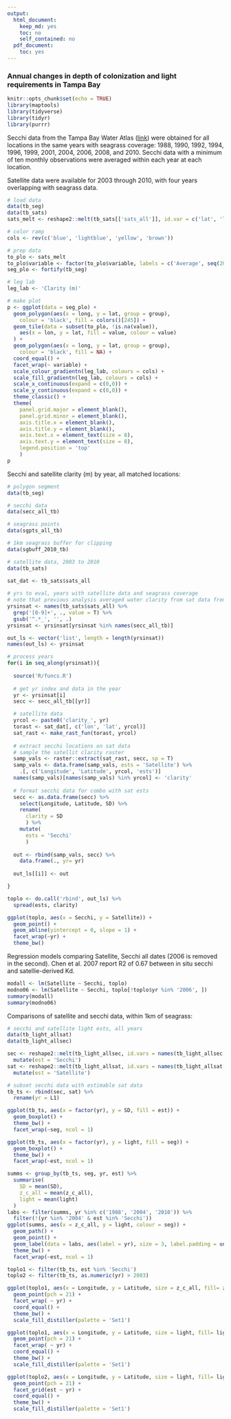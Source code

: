 ```yaml
---
output:
  html_document:
    keep_md: yes
    toc: no
    self_contained: no
  pdf_document:
    toc: yes
---
```


### Annual changes in depth of colonization and light requirements in Tampa Bay

```r
knitr::opts_chunk$set(echo = TRUE)
library(maptools)
library(tidyverse)
library(tidyr)
library(purrr)
```

Secchi data from the Tampa Bay Water Atlas ([link](http://www.tampabay.wateratlas.usf.edu/)) were obtained for all locations in the same years with seagrass coverage: 1988, 1990, 1992, 1994, 1996, 1999, 2001, 2004, 2006, 2008, and 2010.  Secchi data with a minimum of ten monthly observations were averaged within each year at each location. 

Satellite data were available for 2003 through 2010, with four years overlapping with seagrass data.

```r
# load data
data(tb_seg)
data(tb_sats)
sats_melt <- reshape2::melt(tb_sats[['sats_all']], id.var = c('lat', 'lon'))

# color ramp
cols <- rev(c('blue', 'lightblue', 'yellow', 'brown'))

# prep data
to_plo <- sats_melt
to_plo$variable <- factor(to_plo$variable, labels = c('Average', seq(2003, 2010)))
seg_plo <- fortify(tb_seg)

# leg lab
leg_lab <- 'Clarity (m)'

# make plot
p <- ggplot(data = seg_plo) +
  geom_polygon(aes(x = long, y = lat, group = group), 
    colour = 'black', fill = colors()[245]) +
  geom_tile(data = subset(to_plo, !is.na(value)), 
    aes(x = lon, y = lat, fill = value, colour = value)
  ) +
  geom_polygon(aes(x = long, y = lat, group = group), 
    colour = 'black', fill = NA) +
  coord_equal() +
  facet_wrap(~ variable) + 
  scale_colour_gradientn(leg_lab, colours = cols) +
  scale_fill_gradientn(leg_lab, colours = cols) +
  scale_x_continuous(expand = c(0,0)) + 
  scale_y_continuous(expand = c(0,0)) +
  theme_classic() +
  theme(
    panel.grid.major = element_blank(),
    panel.grid.minor = element_blank(), 
    axis.title.x = element_blank(), 
    axis.title.y = element_blank(),
    axis.text.x = element_text(size = 8), 
    axis.text.y = element_text(size = 8), 
    legend.position = 'top'
    )
p
```

Secchi and satellite clarity (m) by year, all matched locations:
```r

# polygon segment
data(tb_seg)

# secchi data
data(secc_all_tb)

# seagrass points
data(sgpts_all_tb)

# 1km seagrass buffer for clipping
data(sgbuff_2010_tb)

# satellite data, 2003 to 2010
data(tb_sats)

sat_dat <- tb_sats$sats_all
  
# yrs to eval, years with satellite data and seagrass coverage
# note that previous analysis averaged water clarity from sat data from 2006 to 2010
yrsinsat <- names(tb_sats$sats_all) %>% 
  grep('[0-9]+', ., value = T) %>% 
  gsub('^.*_', '', .)
yrsinsat <- yrsinsat[yrsinsat %in% names(secc_all_tb)]

out_ls <- vector('list', length = length(yrsinsat))
names(out_ls) <- yrsinsat

# process years
for(i in seq_along(yrsinsat)){
  
  source('R/funcs.R')
  
  # get yr index and data in the year
  yr <- yrsinsat[i]
  secc <- secc_all_tb[[yr]]

  # satellite data
  yrcol <- paste0('clarity_', yr)
  torast <- sat_dat[, c('lon', 'lat', yrcol)]
  sat_rast <- make_rast_fun(torast, yrcol)
  
  # extract secchi locations on sat data
  # sample the satellit clarity raster
  samp_vals <- raster::extract(sat_rast, secc, sp = T)
  samp_vals <- data.frame(samp_vals, ests = 'Satellite') %>% 
    .[, c('Longitude', 'Latitude', yrcol, 'ests')]
  names(samp_vals)[names(samp_vals) %in% yrcol] <- 'clarity'
  
  # format secchi data for combo with sat ests
  secc <- as.data.frame(secc) %>% 
    select(Longitude, Latitude, SD) %>% 
    rename(
      clarity = SD
      ) %>% 
    mutate(
      ests = 'Secchi'
      )
  
  out <- rbind(samp_vals, secc) %>% 
    data.frame(., yr= yr)
  
  out_ls[[i]] <- out

}

toplo <- do.call('rbind', out_ls) %>% 
  spread(ests, clarity)

ggplot(toplo, aes(x = Secchi, y = Satellite)) + 
  geom_point() + 
  geom_abline(yintercept = 0, slope = 1) + 
  facet_wrap(~yr) + 
  theme_bw()
```

Regression models comparing Satellite, Secchi all dates (2006 is removed in the second). Chen et al. 2007 report R2 of 0.67 between in situ secchi and satellie-derived Kd. 
```r
modall <- lm(Satellite ~ Secchi, toplo)
modno06 <- lm(Satellite ~ Secchi, toplo[!toplo$yr %in% '2006', ])
summary(modall)
summary(modno06)
```

Comparisons of satellite and secchi data, within 1km of seagrass:
```r
# secchi and satellite light ests, all years
data(tb_light_allsat)
data(tb_light_allsec)

sec <- reshape2::melt(tb_light_allsec, id.vars = names(tb_light_allsec[[1]])) %>% 
  mutate(est = 'Secchi')
sat <- reshape2::melt(tb_light_allsat, id.vars = names(tb_light_allsat[[1]])) %>% 
  mutate(est = 'Satellite')

# subset secchi data with estimable sat data
tb_ts <- rbind(sec, sat) %>%
  rename(yr = L1)

ggplot(tb_ts, aes(x = factor(yr), y = SD, fill = est)) +
  geom_boxplot() +
  theme_bw() +
  facet_wrap(~seg, ncol = 1)
```

```r
ggplot(tb_ts, aes(x = factor(yr), y = light, fill = seg)) +
  geom_boxplot() +
  theme_bw() + 
  facet_wrap(~est, ncol = 1)

summs <- group_by(tb_ts, seg, yr, est) %>% 
  summarise(
    SD = mean(SD), 
    z_c_all = mean(z_c_all), 
    light = mean(light)
  )
labs <- filter(summs, yr %in% c('1988', '2004', '2010')) %>% 
  filter(!(yr %in% '2004' & est %in% 'Secchi'))
ggplot(summs, aes(x = z_c_all, y = light, colour = seg)) +
  geom_path() +
  geom_point() + 
  geom_label(data = labs, aes(label = yr), size = 3, label.padding = unit(0.1, "lines")) +
  theme_bw() + 
  facet_wrap(~est, ncol = 1)

toplo1 <- filter(tb_ts, est %in% 'Secchi')
toplo2 <- filter(tb_ts, as.numeric(yr) > 2003)

ggplot(toplo1, aes(x = Longitude, y = Latitude, size = z_c_all, fill= z_c_all)) + 
  geom_point(pch = 21) + 
  facet_wrap( ~ yr) + 
  coord_equal() + 
  theme_bw() + 
  scale_fill_distiller(palette = 'Set1')

ggplot(toplo1, aes(x = Longitude, y = Latitude, size = light, fill= light)) + 
  geom_point(pch = 21) + 
  facet_wrap( ~ yr) + 
  coord_equal() + 
  theme_bw() + 
  scale_fill_distiller(palette = 'Set1')

ggplot(toplo2, aes(x = Longitude, y = Latitude, size = light, fill= light)) + 
  geom_point(pch = 21) + 
  facet_grid(est ~ yr) + 
  coord_equal() + 
  theme_bw() + 
  scale_fill_distiller(palette = 'Set1')
```  
